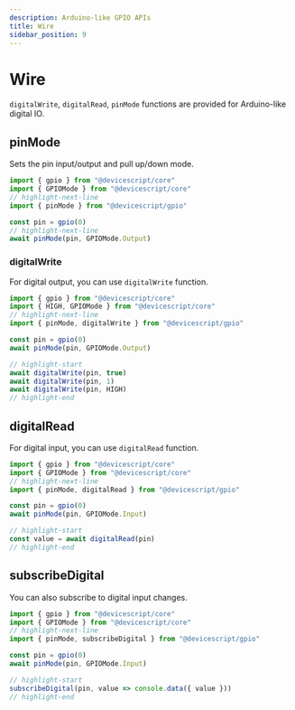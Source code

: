 ```yaml
---
description: Arduino-like GPIO APIs
title: Wire
sidebar_position: 9
---
```


# Wire

`digitalWrite`, `digitalRead`, `pinMode` functions are provided for Arduino-like
digital IO.

## pinMode

Sets the pin input/output and pull up/down mode.

```ts
import { gpio } from "@devicescript/core"
import { GPIOMode } from "@devicescript/core"
// highlight-next-line
import { pinMode } from "@devicescript/gpio"

const pin = gpio(0)
// highlight-next-line
await pinMode(pin, GPIOMode.Output)
```

### digitalWrite

For digital output, you can use `digitalWrite` function.

```ts
import { gpio } from "@devicescript/core"
import { HIGH, GPIOMode } from "@devicescript/core"
// highlight-next-line
import { pinMode, digitalWrite } from "@devicescript/gpio"

const pin = gpio(0)
await pinMode(pin, GPIOMode.Output)

// highlight-start
await digitalWrite(pin, true)
await digitalWrite(pin, 1)
await digitalWrite(pin, HIGH)
// highlight-end
```

## digitalRead

For digital input, you can use `digitalRead` function.

```ts
import { gpio } from "@devicescript/core"
import { GPIOMode } from "@devicescript/core"
// highlight-next-line
import { pinMode, digitalRead } from "@devicescript/gpio"

const pin = gpio(0)
await pinMode(pin, GPIOMode.Input)

// highlight-start
const value = await digitalRead(pin)
// highlight-end
```

## subscribeDigital

You can also subscribe to digital input changes.

```ts
import { gpio } from "@devicescript/core"
import { GPIOMode } from "@devicescript/core"
// highlight-next-line
import { pinMode, subscribeDigital } from "@devicescript/gpio"

const pin = gpio(0)
await pinMode(pin, GPIOMode.Input)

// highlight-start
subscribeDigital(pin, value => console.data({ value }))
// highlight-end
```
